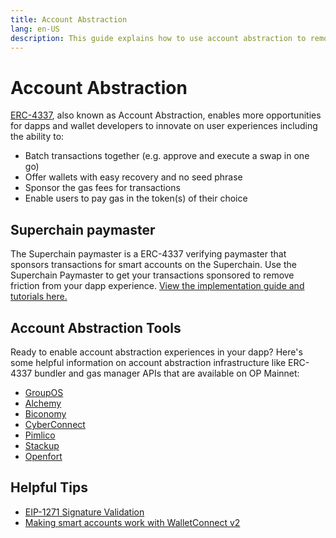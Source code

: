 ```yaml
---
title: Account Abstraction
lang: en-US
description: This guide explains how to use account abstraction to remove friction from your dapp experience
---
```


# Account Abstraction

[ERC-4337](https://www.erc4337.io/docs/paymasters/introduction), also known as Account Abstraction, enables more opportunities for dapps and wallet developers to innovate on user experiences including the ability to:

*   Batch transactions together (e.g. approve and execute a swap in one go)
*   Offer wallets with easy recovery and no seed phrase
*   Sponsor the gas fees for transactions
*   Enable users to pay gas in the token(s) of their choice

## Superchain paymaster

The Superchain paymaster is a ERC-4337 verifying paymaster that sponsors transactions for smart accounts on the Superchain. Use the Superchain Paymaster to get your transactions sponsored to remove friction from your dapp experience. [View the implementation guide and tutorials here.](https://github.com/ethereum-optimism/ecosystem/tree/main/docs/superchain-paymaster)

## Account Abstraction Tools

Ready to enable account abstraction experiences in your dapp? Here's some helpful information on account abstraction infrastructure like ERC-4337 bundler and gas manager APIs that are available on OP Mainnet:

*   [GroupOS](https://docs.groupos.xyz/introduction/group-os)
*   [Alchemy](https://www.alchemy.com/account-abstraction)
*   [Biconomy](https://docs.biconomy.io/)
*   [CyberConnect](https://docs.cyberconnect.me/)
*   [Pimlico](https://docs.pimlico.io/)
*   [Stackup](https://docs.stackup.sh/docs)
*   [Openfort](https://www.openfort.xyz/docs)

## Helpful Tips

*   [EIP-1271 Signature Validation](https://eip1271.io/)
*   [Making smart accounts work with WalletConnect v2](https://safe-global.notion.site/WalletConnect-v2-update-Issues-and-solutions-for-smart-wallets-3fc32fad6af4485fa5823eaebd486819)
